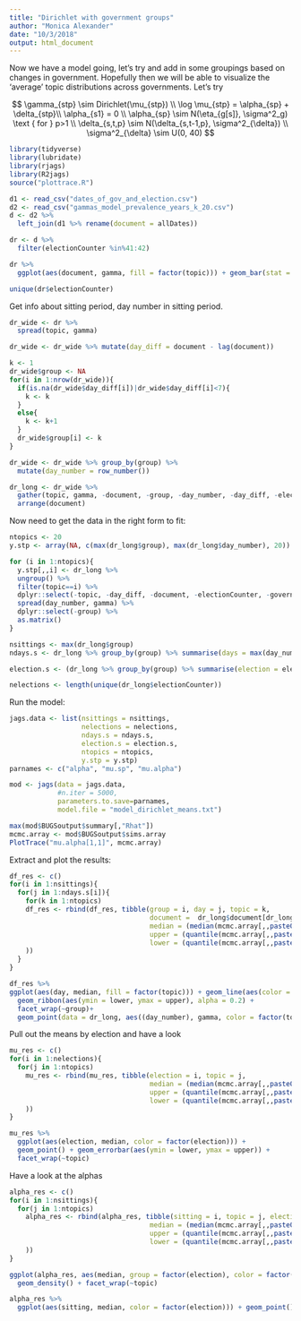 ```yaml
---
title: "Dirichlet with government groups"
author: "Monica Alexander"
date: "10/3/2018"
output: html_document
---
```


Now we have a model going, let's try and add in some groupings based on changes in government. Hopefully then we will be able to visualize the 'average' topic distributions across governments. Let's try

$$
\gamma_{stp} \sim Dirichlet(\mu_{stp}) \\ 
\log \mu_{stp} = \alpha_{sp} + \delta_{stp}\\
\alpha_{s1} = 0 \\
\alpha_{sp} \sim N(\eta_{g[s]}, \sigma^2_g) \text { for } p>1 \\
\delta_{s,t,p} \sim N(\delta_{s,t-1,p}, \sigma^2_{\delta}) \\
\sigma^2_{\delta} \sim U(0, 40)
$$


```r
library(tidyverse)
library(lubridate)
library(rjags)
library(R2jags)
source("plottrace.R")
```

```r
d1 <- read_csv("dates_of_gov_and_election.csv")
d2 <- read_csv("gammas_model_prevalence_years_k_20.csv")
d <- d2 %>% 
  left_join(d1 %>% rename(document = allDates))
```

```r
dr <- d %>% 
  filter(electionCounter %in%41:42)
```

```r
dr %>% 
  ggplot(aes(document, gamma, fill = factor(topic))) + geom_bar(stat = "identity")
```

```r
unique(dr$electionCounter)
```

Get info about sitting period, day number in sitting period.

```r
dr_wide <- dr %>% 
  spread(topic, gamma)

dr_wide <- dr_wide %>% mutate(day_diff = document - lag(document))

k <- 1
dr_wide$group <- NA
for(i in 1:nrow(dr_wide)){
  if(is.na(dr_wide$day_diff[i])|dr_wide$day_diff[i]<7){
    k <- k
  }
  else{
    k <- k+1
  }
  dr_wide$group[i] <- k
}

dr_wide <- dr_wide %>% group_by(group) %>% 
  mutate(day_number = row_number())

dr_long <- dr_wide %>% 
  gather(topic, gamma, -document, -group, -day_number, -day_diff, -electionCounter, -governmentChangeDate) %>% 
  arrange(document)

```

Now need to get the data in the right form to fit:

```r
ntopics <- 20
y.stp <- array(NA, c(max(dr_long$group), max(dr_long$day_number), 20))

for (i in 1:ntopics){
  y.stp[,,i] <- dr_long %>% 
  ungroup() %>% 
  filter(topic==i) %>% 
  dplyr::select(-topic, -day_diff, -document, -electionCounter, -governmentChangeDate) %>% 
  spread(day_number, gamma) %>% 
  dplyr::select(-group) %>% 
  as.matrix()
}

nsittings <- max(dr_long$group)
ndays.s <- dr_long %>% group_by(group) %>% summarise(days = max(day_number)) %>% dplyr::select(days) %>% pull()

election.s <- (dr_long %>% group_by(group) %>% summarise(election = electionCounter[row_number()==1]) %>% dplyr::select(election) %>% pull()) - min(dr_long$electionCounter) + 1

nelections <- length(unique(dr_long$electionCounter))

```

Run the model:

```r
jags.data <- list(nsittings = nsittings,
                  nelections = nelections,
                  ndays.s = ndays.s, 
                  election.s = election.s,
                  ntopics = ntopics, 
                  y.stp = y.stp)
parnames <- c("alpha", "mu.sp", "mu.alpha")

mod <- jags(data = jags.data, 
            #n.iter = 5000,
            parameters.to.save=parnames,
            model.file = "model_dirichlet_means.txt")

max(mod$BUGSoutput$summary[,"Rhat"])
mcmc.array <- mod$BUGSoutput$sims.array
PlotTrace("mu.alpha[1,1]", mcmc.array)
```

Extract and plot the results:

```r
df_res <- c()
for(i in 1:nsittings){
  for(j in 1:ndays.s[i]){
    for(k in 1:ntopics)
    df_res <- rbind(df_res, tibble(group = i, day = j, topic = k, 
                                   document =  dr_long$document[dr_long$group==i&dr_long$day_number==j&dr_long$topic==k],
                                   median = (median(mcmc.array[,,paste0("mu.sp[",i,",",k,"]")])),
                                   upper = (quantile(mcmc.array[,,paste0("mu.sp[",i,",",k,"]")], 0.975)),
                                   lower = (quantile(mcmc.array[,,paste0("mu.sp[",i,",",k,"]")], 0.025))
    ))
  }
}
```

```r
df_res %>% 
ggplot(aes(day, median, fill = factor(topic))) + geom_line(aes(color = factor(topic))) + 
  geom_ribbon(aes(ymin = lower, ymax = upper), alpha = 0.2) + 
  facet_wrap(~group)+
  geom_point(data = dr_long, aes((day_number), gamma, color = factor(topic)))
```

Pull out the means by election and have a look 

```r
mu_res <- c()
for(i in 1:nelections){
  for(j in 1:ntopics)
    mu_res <- rbind(mu_res, tibble(election = i, topic = j, 
                                   median = (median(mcmc.array[,,paste0("mu.alpha[",i,",",j,"]")])),
                                   upper = (quantile(mcmc.array[,,paste0("mu.alpha[",i,",",j,"]")], 0.975)),
                                   lower = (quantile(mcmc.array[,,paste0("mu.alpha[",i,",",j,"]")], 0.025))
    ))
}
```


```r
mu_res %>% 
  ggplot(aes(election, median, color = factor(election))) + 
  geom_point() + geom_errorbar(aes(ymin = lower, ymax = upper)) + 
  facet_wrap(~topic)
```

Have a look at the alphas

```r
alpha_res <- c()
for(i in 1:nsittings){
  for(j in 1:ntopics)
    alpha_res <- rbind(alpha_res, tibble(sitting = i, topic = j, election = election.s[i],
                                   median = (median(mcmc.array[,,paste0("alpha[",i,",",j,"]")])),
                                   upper = (quantile(mcmc.array[,,paste0("alpha[",i,",",j,"]")], 0.975)),
                                   lower = (quantile(mcmc.array[,,paste0("alpha[",i,",",j,"]")], 0.025))
    ))
}
```


```r
ggplot(alpha_res, aes(median, group = factor(election), color = factor(election))) + 
  geom_density() + facet_wrap(~topic)
```

```r
alpha_res %>% 
  ggplot(aes(sitting, median, color = factor(election))) + geom_point() + facet_wrap(~topic)
```




